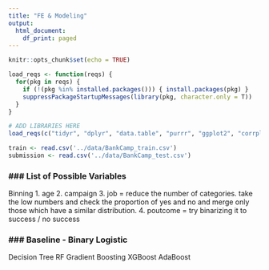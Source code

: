 ```yaml
---
title: "FE & Modeling"
output:
  html_document:
    df_print: paged
---
```


```r
knitr::opts_chunk$set(echo = TRUE)

load_reqs <- function(reqs) {
  for(pkg in reqs) {
    if (!(pkg %in% installed.packages())) { install.packages(pkg) }
    suppressPackageStartupMessages(library(pkg, character.only = T))
  }
}

# ADD LIBRARIES HERE
load_reqs(c("tidyr", "dplyr", "data.table", "purrr", "ggplot2", "corrplot", "gridExtra", "grid", "cowplot"))
```

```r
train <- read.csv('../data/BankCamp_train.csv')
submission <- read.csv('../data/BankCamp_test.csv')
```

### ### List of Possible Variables

Binning 
1. age
2. campaign
3. job = reduce the number of categories. take the low numbers and check the proportion of yes and no and merge only those which have a similar distribution.
4. poutcome = try binarizing it to success / no success

### ### Baseline - Binary Logistic



Decision Tree
RF
Gradient Boosting
XGBoost
AdaBoost
